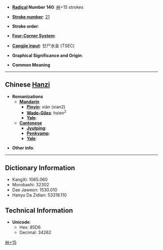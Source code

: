 * '''[[Wiktionary:Chinese radical index| Radical]] Number 140''': [[Wiktionary:Chinese radical index 艸|艸]]+15 strokes

* '''[[Wiktionary:Chinese total strokes index|Stroke number]]''': [[Wiktionary:Chinese total strokes index 21|21]]

* '''Stroke order''': 

* '''[[Wiktionary:Chinese four corner index|Four-Corner System]]''': 

* '''[[Wiktionary:Chinese Cangjie index|Cangjie input]]''': 廿尸水金 (TSEC)

* '''Graphical Significance and Origin''': 

* '''Common Meaning'''

----

== Chinese [[Hanzi]] ==

* '''Romanizations'''
** '''[[Mandarin]]'''
*** '''[[Pinyin]]''': xián (xian2)
*** '''[[Wade-Giles]]''': hsien<sup>2</sup>
*** '''[[Yale]]''': 
** '''[[Cantonese]]'''
*** '''[[Jyutping]]''':
*** '''[[Penkyamp]]''': 
*** '''[[Yale]]''': 

* '''Other info''': 

----

== Dictionary Information ==

* KangXi: 1065.060
* Morobashi: 32302
* Dae Jaweon: 1530.010
* Hanyu Da Zidian: 53318.110

== Technical Information ==

* '''Unicode''':
** Hex: 85D6
** Decimal: 34262

[[Category:CJKV Character articles lacking a common meaning|艸+15]]